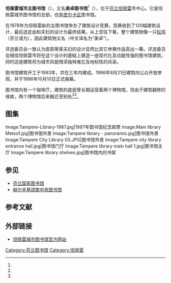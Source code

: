 {{Infobox building
| building_name       = 坦佩雷城市主图书馆
| native_building_name= {{lang|fi|Tampereen kaupungin pääkirjasto}}
| image               = Kirjasto Metso.jpg
| image_size          = 
| caption             = 图书馆正门
| map_type            = 
| former_names        = 
| alternate_names     = 美卓图书馆<br/>{{lang|fi|Metso}}
| building_type       = 公共建筑
| architectural_style = <!-- 建築風格 -->
| location            = [[芬兰|芬兰]][[坦佩雷|坦佩雷]]
| address             = Pirkankatu 2
| coordinates         = {{coord|61|29|53|N|23|45|02|E|region:FI-11_type:landmark|display=title,inline}}
| altitude            = <!-- 海拔（不是建築高度！） -->
| current_tenants     = <!-- 現今用者 -->
| start_date          = 1983年
| completion_date     = 1986年8月21日
| inauguration_date   = 1986年10月10日
| renovation_date     = 
| cost                = 
| ren_cost            = 
| height              = 
| structural_system   = 
| diameter            = 
| other_dimensions    = 
| floor_count         = 
| floor_area          = 
| client              = 
| owner               = 
| landlord            = 
| main_contractor     = 
| architect           = {{link-fi|拉伊莉·皮耶蒂莱|Raili Pietilä}}和{{link-fi|雷伊马·皮耶蒂莱|Reima Pietilä}}夫妇
| architecture_firm   = 
| developer           = 
| engineer            = 
| structural_engineer = 
| services_engineer   = 
| civil_engineer      = 
| other_designers     = 
| quantity_surveyor   = 
| awards              = 
| references          = 
}}
'''坦佩雷城市主图书馆'''（{{lang-fi|Tampereen kaupungin pääkirjasto}}），又名'''美卓图书馆'''<ref name="Metso"/>（{{lang-fi|Pääkirjasto Metso}}），位于[[芬兰|芬兰]][[坦佩雷|坦佩雷]]市中心。它是坦佩雷城市图书馆的总部，也是[[皮尔卡区|皮尔卡区]]图书馆。

在1978年为坦佩雷新的主图书馆举办了建筑设计竞赛，竞赛收到了120幅建筑设计，最后选定由{{link-fi|拉伊莉·皮耶蒂莱|Raili Pietilä}}和{{link-fi|雷伊马·皮耶蒂莱|Reima Pietilä}}夫妇的设计为最终结果。从上空往下看，整个建筑物像一只[[松鸡|松鸡]]（芬兰语为{{lang|fi|metso}}），因此建筑物又名{{lang|fi|Metso}}（中文译名为“美卓”）。

评选委员会一致认为皮耶蒂莱夫妇的设计显然比其它参赛作品高出一筹。评选委员会相信坦佩雷市将在这个设计的基础上建造一座现代化及功能性强的图书馆建筑，同时这座建筑将为城市风貌增添独特难忘及地标性的风采。

图书馆建筑开工于1983年，并在三年内建成。1986年8月21日建筑向公众开放参观，并于1986年10月10日正式揭幕。

图书馆内有一个咖啡厅。建筑的底层曾长期运营着两个博物馆。但由于建筑翻修的缘故，两个博物馆后来搬迁至别处<ref name="hs"/><ref name="yle"/>。

== 图集 ==
<gallery mode=packed heights=130px>
Image:Tampere-Library-1987.jpg|1987年图书馆纪念邮票
Image:Main library Metso1.jpg|图书馆外景
Image:Tampere library - panoramio.jpg|图书馆外景
Image:Tampere City Library 03.JPG|图书馆外景
Image:Tampere city library entrance hall.jpg|图书馆门厅
Image:Tampere library main hall 1.jpg|图书馆主厅
Image:Tampere library shelves.jpg|图书馆内的书架
</gallery>

== 参见 ==
* [[芬兰国家图书馆|芬兰国家图书馆]]
* [[赫尔辛基颂歌中央图书馆|赫尔辛基颂歌中央图书馆]]

== 参考文献 ==
{{Reflist|30em|refs=
<ref name="Metso">{{cite web | url = http://www.visitfinland.com/travel-trade/zh/liang_dian_tui_jian/she_ji_he_jian_zhu/ | title = 设计和建筑 | language = zh | publisher = visitfinland.com | accessdate = 2017-01-21 | archive-date = 2017-09-29 | archive-url = https://web.archive.org/web/20170929173419/http://www.visitfinland.com/travel-trade/zh/liang_dian_tui_jian/she_ji_he_jian_zhu/ | dead-url = no }}</ref>

<ref name="hs">{{cite web | url = http://www.hs.fi/kotimaa/art-2000002578246.html | title = Tampereen Muumilaakso muuttaa taidemuseon alakertaan | language = fi | publisher = [[赫尔辛基日报|赫尔辛基日报]] | date = 2012-11-07 | accessdate = 2017-01-21 | archive-date = 2019-12-02 | archive-url = https://web.archive.org/web/20191202114252/https://www.hs.fi/kotimaa/art-2000002578246.html | dead-url = no }}</ref>

<ref name="yle">{{cite web | url = http://yle.fi/uutiset/3-6667944 | title = Kivimuseo muuttaa Vapriikkiin | author = Heino, Anne | language = fi | publisher = [[芬兰广播公司|芬兰广播公司]] | date = 2013-05-31 | accessdate = 2017-01-21 | archive-date = 2020-09-24 | archive-url = https://web.archive.org/web/20200924101408/https://yle.fi/uutiset/3-6667944 | dead-url = no }}</ref>
}}

== 外部链接 ==
{{commonscat|Tampere City Library, Metso}}
* [http://www.tampere.fi/kulttuuri-ja-vapaa-aika/kirjastot.html 坦佩雷城市图书馆官方网站]{{Wayback|url=http://www.tampere.fi/kulttuuri-ja-vapaa-aika/kirjastot.html |date=20170204194417 }} {{fi}}

[[Category:芬兰图书馆|Category:芬兰图书馆]]
[[Category:坦佩雷|Category:坦佩雷]]